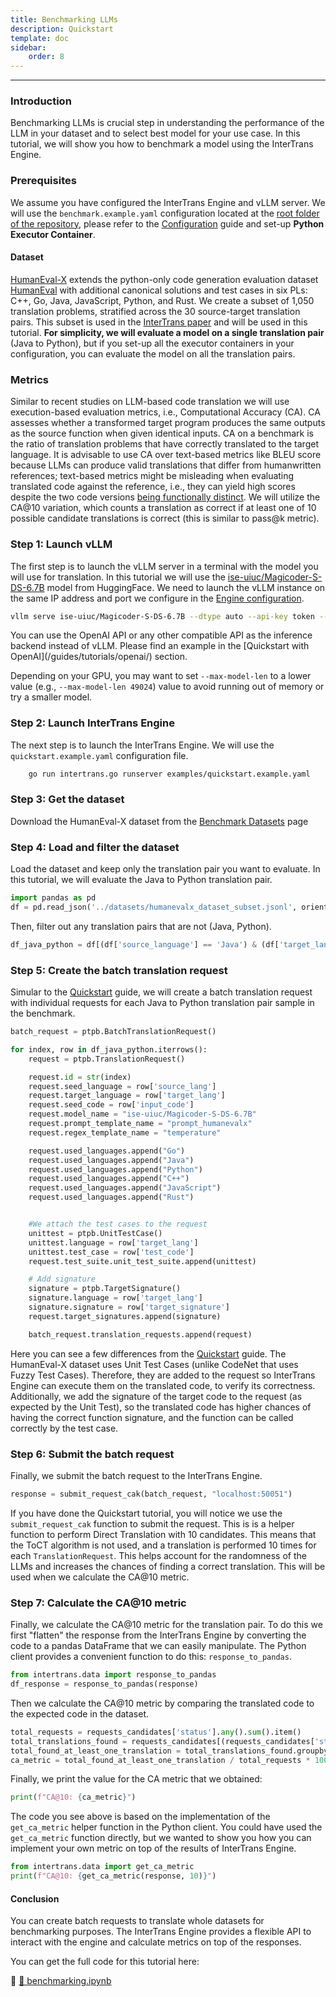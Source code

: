 ---
title: Benchmarking LLMs
description: Quickstart
template: doc
sidebar:
    order: 8
---
---

### Introduction

Benchmarking LLMs is crucial step in understanding the performance of the LLM in your dataset and to select best model for your use case. In this tutorial, we will show you how to benchmark a model using the InterTrans Engine. 

### Prerequisites
We assume you have configured the InterTrans Engine and vLLM server. We will use the ```benchmark.example.yaml``` configuration located at the [root folder of the repository](https://github.com/RISElabQueens/InterTrans/blob/main/quickstart.example.yaml), please refer to the [Configuration](/guides/configuration/) guide and set-up **Python Executor Container**.

#### Dataset
[HumanEval-X](https://github.com/THUDM/CodeGeeX/blob/main/codegeex/benchmark/README.md) extends the python-only code generation evaluation dataset [HumanEval](https://github.com/openai/human-eval) with additional canonical solutions and test cases in six PLs: C++, Go, Java, JavaScript, Python, and Rust. We create a subset of 1,050 translation problems, stratified across the 30 source-target translation pairs. This subset is used in the [InterTrans paper](https://icse2025.hotcrp.com/doc/icse2025-paper1926-revised_manuscript.pdf) and will be used in this tutorial. **For simplicity, we will evaluate a model on a single translation pair** (Java to Python), but if you set-up all the executor containers in your configuration, you can evaluate the model on all the translation pairs.

### Metrics
Similar to recent studies on LLM-based code translation we will use execution-based evaluation metrics, i.e., Computational Accuracy (CA). CA assesses whether a transformed target program produces the same outputs as the source function when given identical inputs. CA on a benchmark is the ratio of translation problems that have correctly translated to the target language. It is advisable to use CA over text-based metrics like BLEU score because LLMs can produce valid translations that differ from humanwritten references; text-based metrics might be misleading when evaluating translated code against the reference, i.e., they can yield high scores despite the two code versions [being functionally distinct](https://arxiv.org/abs/2302.05527). We will utilize the CA@10 variation, which counts a translation as correct if at least one of 10 possible candidate translations is correct (this is similar to pass@k metric).

### Step 1: Launch vLLM
The first step is to launch the vLLM server in a terminal with the model you will use for translation. In this tutorial we will use the [ise-uiuc/Magicoder-S-DS-6.7B](https://huggingface.co/ise-uiuc/Magicoder-S-DS-6.7B/tree/main) model from HuggingFace. We need to launch the vLLM instance on the same IP address and port we configure in the [Engine configuration](/reference/config/).

```bash
vllm serve ise-uiuc/Magicoder-S-DS-6.7B --dtype auto --api-key token --port 8000 --host localhost
```
<Aside>You can use the OpenAI API or any other compatible API as the inference backend instead of vLLM. Please find an example in the [Quickstart with OpenAI](/guides/tutorials/openai/) section.</Aside>

Depending on your GPU, you may want to set ```--max-model-len``` to a lower value (e.g., ```--max-model-len 49024```) value to avoid running out of memory or try a smaller model. 

### Step 2: Launch InterTrans Engine
The next step is to launch the InterTrans Engine. We will use the ```quickstart.example.yaml``` configuration file. 

```bash
    go run intertrans.go runserver examples/quickstart.example.yaml
```

### Step 3: Get the dataset
Download the HumanEval-X dataset from the [Benchmark Datasets](/reference/datasets/) page

### Step 4: Load and filter the dataset
Load the dataset and keep only the translation pair you want to evaluate. In this tutorial, we will evaluate the Java to Python translation pair.

```python
import pandas as pd
df = pd.read_json('../datasets/humanevalx_dataset_subset.jsonl', orient='records', lines=True)
```

Then, filter out any translation pairs that are not (Java, Python).

```python
df_java_python = df[(df['source_language'] == 'Java') & (df['target_language'] == 'Python')].reset_index(drop=True)
```

### Step 5: Create the batch translation request
Simular to the [Quickstart](/guides/tutorials/) guide, we will create a batch translation request with individual requests for each Java to Python translation pair sample in the benchmark.

```python
batch_request = ptpb.BatchTranslationRequest()

for index, row in df_java_python.iterrows():
    request = ptpb.TranslationRequest()

    request.id = str(index)
    request.seed_language = row['source_lang']
    request.target_language = row['target_lang']
    request.seed_code = row['input_code']
    request.model_name = "ise-uiuc/Magicoder-S-DS-6.7B"
    request.prompt_template_name = "prompt_humanevalx"
    request.regex_template_name = "temperature"

    request.used_languages.append("Go")
    request.used_languages.append("Java")
    request.used_languages.append("Python")
    request.used_languages.append("C++")
    request.used_languages.append("JavaScript")
    request.used_languages.append("Rust")


    #We attach the test cases to the request
    unittest = ptpb.UnitTestCase()
    unittest.language = row['target_lang']
    unittest.test_case = row['test_code']
    request.test_suite.unit_test_suite.append(unittest)

    # Add signature
    signature = ptpb.TargetSignature()
    signature.language = row['target_lang']
    signature.signature = row['target_signature']
    request.target_signatures.append(signature)

    batch_request.translation_requests.append(request)
```
Here you can see a few differences from the [Quickstart](/guides/tutorials/) guide. The HumanEval-X dataset uses Unit Test Cases (unlike CodeNet that uses Fuzzy Test Cases). Therefore, they are added to the request so InterTrans Engine can execute them on the translated code, to verify its correctness. Additionally, we add the signature of the target code to the request (as expected by the Unit Test), so the translated code has higher chances of having the correct function signature, and the function can be called correctly by the test case.

### Step 6: Submit the batch request
Finally, we submit the batch request to the InterTrans Engine.

```python
response = submit_request_cak(batch_request, "localhost:50051")
```

 If you have done the Quickstart tutorial, you will notice we use the ```submit_request_cak``` function to submit the request. This is is a helper function to perform Direct Translation with 10 candidates. This means that the ToCT algorithm is not used, and a translation is performed 10 times for each ```TranslationRequest```. This helps account for the randomness of the LLMs and increases the chances of finding a correct translation. This will be used when we calculate the CA@10 metric.


### Step 7: Calculate the CA@10 metric
Finally, we calculate the CA@10 metric for the translation pair. To do this we first "flatten" the response from the InterTrans Engine by converting the code to a pandas DataFrame that we can easily manipulate. The Python client provides a convenient function to do this: ```response_to_pandas```.

```python
from intertrans.data import response_to_pandas
df_response = response_to_pandas(response)
```

Then we calculate the CA@10 metric by comparing the translated code to the expected code in the dataset.

```python
total_requests = requests_candidates['status'].any().sum().item()
total_translations_found = requests_candidates[(requests_candidates['status'] == 'TRANSLATION_FOUND')]
total_found_at_least_one_translation = total_translations_found.groupby('request_id')['status'].any().sum().item()
ca_metric = total_found_at_least_one_translation / total_requests * 100
```
Finally, we print the value for the CA metric that we obtained:
```python
print(f"CA@10: {ca_metric}")
```

The code you see above is based on the implementation of the ```get_ca_metric``` helper function in the Python client. You could have used the ```get_ca_metric``` function directly, but we wanted to show you how you can implement your own metric on top of the results of InterTrans Engine.

```python
from intertrans.data import get_ca_metric
print(f"CA@10: {get_ca_metric(response, 10)}")
```

#### Conclusion
You can create batch requests to translate whole datasets for benchmarking purposes. The InterTrans Engine provides a flexible API to interact with the engine and calculate metrics on top of the responses.

You can get the full code for this tutorial here:

🔗 [📒 benchmarking.ipynb](https://github.com/RISElabQueens/InterTrans/blob/main/examples/benchmarking.ipynb)
